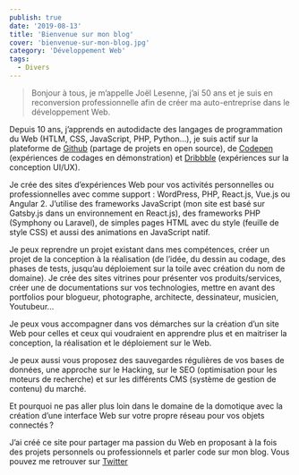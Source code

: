 ```yaml
---
publish: true
date: '2019-08-13'
title: 'Bienvenue sur mon blog'
cover: 'bienvenue-sur-mon-blog.jpg'
category: 'Développement Web'
tags:
  - Divers
---
```


> Bonjour à tous, je m’appelle Joël Lesenne, j’ai 50 ans et je suis en reconversion professionnelle afin de créer ma auto-entreprise dans le développement Web.

Depuis 10 ans, j’apprends en autodidacte des langages de programmation du Web (HTLM, CSS, JavaScript, PHP, Python…), je suis actif sur la plateforme de [Github](https://github.com/joellesenne) (partage de projets en open source), de [Codepen](https://codepen.io/joellesenne) (expériences de codages en démonstration) et [Dribbble](https://dribbble.com/joellesenne) (expériences sur la conception UI/UX).

Je crée des sites d’expériences Web pour vos activités personnelles ou professionnelles avec comme support : WordPress, PHP, React.js, Vue.js ou Angular 2. J’utilise des frameworks JavaScript (mon site est basé sur Gatsby.js dans un environnement en React.js), des frameworks PHP (Symphony ou Laravel), de simples pages HTML avec du style (feuille de style CSS) et aussi des animations en JavaScript natif.

Je peux reprendre un projet existant dans mes compétences, créer un projet de la conception à la réalisation (de l’idée, du dessin au codage, des phases de tests, jusqu’au déploiement sur la toile avec création du nom de domaine). Je crée des sites vitrines pour présenter vos produits/services, créer une de documentations sur vos technologies, mettre en avant des portfolios pour blogueur, photographe, architecte, dessinateur, musicien, Youtubeur...

Je peux vous accompagner dans vos démarches sur la création d’un site Web pour celles et ceux qui voudraient en apprendre plus et en maitriser la conception, la réalisation et le déploiement sur le Web.

Je peux aussi vous proposez des sauvegardes régulières de vos bases de données, une approche sur le Hacking, sur le SEO (optimisation pour les moteurs de recherche) et sur les différents CMS (système de gestion de contenu) du marché.

Et pourquoi ne pas aller plus loin dans le domaine de la domotique avec la création d’une interface Web sur votre propre réseau pour vos objets connectés ?

J’ai créé ce site pour partager ma passion du Web en proposant à la fois des projets personnels ou professionnels et parler code sur mon blog. Vous pouvez me retrouver sur [Twitter](https://twitter.com/joellesenne)
